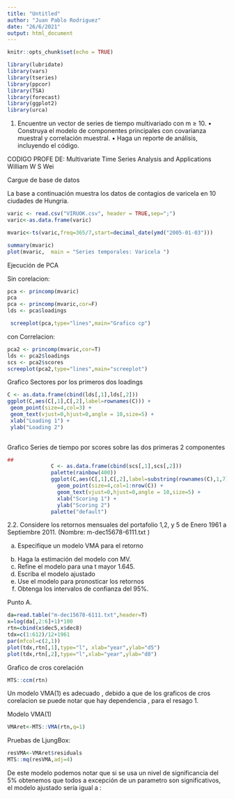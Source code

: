 ```yaml
---
title: "Untitled"
author: "Juan Pablo Rodriguez"
date: "26/6/2021"
output: html_document
---
```


```r
knitr::opts_chunk$set(echo = TRUE)
```

```r
library(lubridate)
library(vars)
library(tseries)
library(ppcor)
library(TSA)
library(forecast)
library(ggplot2)
library(urca)

```

1.	Encuentre un vector de series de tiempo multivariado con m ≥ 10. 
•	Construya el modelo de componentes principales con covarianza muestral y correlación muestral.
•	Haga un reporte de análisis, incluyendo el código.

CODIGO PROFE DE: Multivariate Time Series Analysis and Applications William W S Wei 

Cargue de base de datos

La base a continuación muestra los datos de contagios de varicela en 10 ciudades de Hungria.

```r
varic <- read.csv("VIRUOK.csv", header = TRUE,sep=";")
varic<-as.data.frame(varic)

```

```r
mvaric<-ts(varic,freq=365/7,start=decimal_date(ymd("2005-01-03")))

summary(mvaric)
plot(mvaric,  main = "Series temporales: Varicela ")
```

Ejecución de PCA

Sin corelacion:

```r
pca <- princomp(mvaric)
pca
pca <- princomp(mvaric,cor=F)
lds <- pca$loadings
```
```r
 screeplot(pca,type="lines",main="Grafico cp")

```


con Correlacion:

```r
pca2 <- princomp(mvaric,cor=T)
lds <- pca2$loadings
scs <- pca2$scores
screeplot(pca2,type="lines",main="screeplot")
```
Grafico Sectores por los primeros dos loadings

```r

              
C <- as.data.frame(cbind(lds[,1],lds[,2]))
ggplot(C,aes(C[,1],C[,2],label=rownames(C))) +
 geom_point(size=4,col=3) +
 geom_text(vjust=0,hjust=0,angle = 10,size=5) +
 xlab("Loading 1") +
 ylab("Loading 2")
              
```
Grafico  Series de tiempo por scores sobre las dos primeras 2 componentes 

```r
##
              C <- as.data.frame(cbind(scs[,1],scs[,2]))
              palette(rainbow(400))
              ggplot(C,aes(C[,1],C[,2],label=substring(rownames(C),1,7))) +
                geom_point(size=4,col=1:nrow(C)) +
                geom_text(vjust=0,hjust=0,angle = 10,size=5) +
                xlab("Scoring 1") +
                ylab("Scoring 2")
              palette("default")
```



2.2.	Considere los retornos mensuales del portafolio 1,2, y 5 de Enero 1961 a  Septiembre 2011. (Nombre: m-dec15678-6111.txt )

(a) Especifique un modelo VMA para el retorno 
 b)  Haga la estimación del modelo con MV. 
c)   Refine el modelo para una t mayor   1.645. 
d) Escriba el modelo ajustado
e)  Use el modelo para pronosticar los retornos
f) Obtenga los intervalos de confianza del 95%. 

Punto A.


```r
da=read.table("m-dec15678-6111.txt",header=T)
x=log(da[,2:6]+1)*100
rtn=cbind(x$dec5,x$dec8)
tdx=c(1:612)/12+1961
par(mfcol=c(2,1))
plot(tdx,rtn[,1],type="l", xlab="year",ylab="d5")
plot(tdx,rtn[,2],type="l",xlab="year",ylab="d8")
```
Grafico de cros corelación
```r
MTS::ccm(rtn) 
```

Un modelo VMA(1) es adecuado , debido a que de los graficos de cros corelacion se puede notar que hay dependencia , para el resago 1.

Modelo VMA(1)

```r
VMAret<-MTS::VMA(rtn,q=1)
```


Pruebas de LjungBox:


```r
resVMA<-VMAret$residuals
MTS::mq(resVMA,adj=4)
```

De este modelo podemos notar que si se usa un nivel de significancia del 5% obtenemos que todos a excepción de un parametro son significativos, el modelo ajustado sería igual a :



